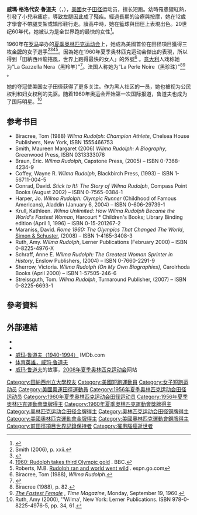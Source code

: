 {{Infobox sportsperson
| name                      = 威玛·鲁道夫<br />Wilma Rudolph
| image                     = Wilma Rudolph 1960.jpg
| image_size                = 
| alt                       = 
| caption                   = 
| real_name                 = 
| native_name               = 
| native_name_lang          = 
| romanizedname             = 
| english_name              = 
| birth_name                = 
| nationality               = {{USA}}
| national_team             = {{USA}}
| ethnicity   擅長短跑的美國女子田徑運動員威瑪．魯道夫（Wilma Rudolph）在1960年羅馬奧運，成為美國首位在田徑項目狂掃3面金牌的女子選手，傑出表現為她博得「田納西州龍捲風」、「世界上跑得最快的女人」等封號。由於跑步姿態優雅，義大利人稱她「黑羚羊」，法國人叫她「黑珍珠」。
              = 
| hometown                  = 
| citizenship               = 
| birth_date                = {{Birth date|year=1940|month=6|day=23}}
| birth_place               = {{USA}}[[田納西州|田納西州]][[克拉克斯維爾|克拉克斯維爾]]
| death_date                = {{Death date and age|1994|11|12|1940|6|23}}
| death_place               = 
| resting_place             = 
| resting_place_coordinates = 
| monuments                 = 
| residence                 = {{USA}}
| education                 = {{tsl|en|Tennessee State University||田纳西州立大学}}
| alma_mater                = {{tsl|en|Tennessee State University||田纳西州立大学}}
| occupation                = 
| years_active              = 1956 - 1994
| agent                     = 
| height                    = {{height|m=1.81}}
| weight                    = {{weight|kg=60}}
| spouse                    = 
| country                   = {{USA}}
| sport                     = [[田徑|田徑]]、[[籃球|籃球]]
| disability                = 
| disability_class          = 
| event                     = [[短跑|短跑]]
| collegeteam               = 
| former_partner            = 
| worlds                    = 
| regionals                 = 
| nationals                 = 
{{ubl
|'''1959年美國室內田徑錦標賽'''：50碼第一名
|'''1959年美國室外田徑錦標賽'''：100公尺第一名
|'''1960年美國室內田徑錦標賽'''：50碼第一名
|'''1960年美國室內田徑錦標賽'''：220碼第一名
|'''1960年美國室外田徑錦標賽'''：100公尺第一名
|'''1960年美國奧林匹克選拔賽'''：100公尺第一名
|'''1960年美國室外田徑錦標賽'''：200公尺第一名
|'''1960年美國奧林匹克選拔賽'''：200公尺第一名
|'''1961年美國室外田徑錦標賽'''：100碼第一名
|'''1962年美國室外田徑錦標賽'''：100碼第一名
}}
| olympics                  = 
{{ubl
|'''1956年夏季奧林匹克運動會'''：4×100公尺接力第三名
|'''1960年夏季奧林匹克運動會'''：100公尺第一名
|'''1960年夏季奧林匹克運動會'''：200公尺第一名
|'''1960年夏季奧林匹克運動會'''：4×100公尺接力第一名
}}
| paralympics               = 
| commonwealth              = 
| highestranking            = 
| pb                        = 
{{ubl
|'''50碼'''：5.9秒（手動） （1960年）
|'''100碼'''：10.8秒（手動） （1961年）
|'''100公尺'''：11.41秒（W：+0.798） （1960年）
|'''100公尺'''：11.18秒（W：+2.752，超風速） （1960年）
|'''200公尺'''：23.30秒 （1960年）
|'''220碼'''：25.0秒（手動） （1961年）
}}
| medaltemplates            = 
{{MedalCountry|{{USA}}}}
{{MedalSport|女子田徑}}
{{MedalCompetition|夏季奧林匹克運動會}}
{{MedalBronze|1956年澳大利亞墨爾本|4×100公尺接力}}
{{MedalGold|1960年義大利羅馬|100公尺}}
{{MedalGold|1960年義大利羅馬|200公尺}}
{{MedalGold|1960年義大利羅馬|4×100公尺接力}}
| updated                   = 2016年10月20日
}}
'''威瑪·格洛代安·魯道夫'''（{{lang-en|'''Wilma Glodean Rudolph'''}}，{{bd|1940年|7月23日|1994年|11月12日}}），[[美国|美國]]女子[[田径|田径]]运动员，擅长短跑。幼時罹患猩紅熱，引發了小兒麻痺症，導致左腿因此成了殘疾。經過長期的治療與按摩，她在12歲才學會不帶腿支架或矯形鞋行走。讀高中時，她在籃球與田徑上表現出色。20世纪60年代，她被认为是全世界跑的最快的女性<ref>{{Cite book|title = Tennessee Encyclopedia of History & Culture|last = Van West|first = Carroll|publisher = Tennessee Historical Society/Rutledge Hill Press|year = 1998|isbn = 1558535993|location = Nashville, TN|pages = 813}}</ref>。

1960年在[[罗马|罗马]]举办的[[1960年夏季奥林匹克运动会|夏季奥林匹克运动会]]上，她成為美國首位在田径項目獲得三枚[[金牌|金牌]]的女子選手<ref name=s22>Smith (2006), p. xxii.</ref><ref name=bio1>{{cite web | url=http://www.lkwdpl.org/wihohio/rudo-wil.htm | archiveurl=https://web.archive.org/web/20121104072633/http://www.lkwdpl.org/wihohio/rudo-wil.htm | archivedate=2012-11-04 | title=Wilma Rudolph biography | publisher=Women in History | accessdate=2007-06-11 | dead-url=no }}</ref><ref name=bbc>[http://news.bbc.co.uk/onthisday/hi/dates/stories/september/11/newsid_3554000/3554568.stm 1960: Rudolph takes third Olympic gold] {{Wayback|url=http://news.bbc.co.uk/onthisday/hi/dates/stories/september/11/newsid_3554000/3554568.stm |date=20200816195631 }}. BBC.</ref><ref name=espn>Roberts, M.B. [http://espn.go.com/sportscentury/features/00016444.html Rudolph ran and world went wild] {{Wayback|url=http://espn.go.com/sportscentury/features/00016444.html |date=20160425233531 }}. espn.go.com</ref>。因為她在1960年夏季奥林匹克运动会傑出的表現，所以得到「田納西州龍捲風，世界上跑得最快的女人」的外號<ref>Biracree, Tom (1988), ''Wilma Rudolph''.</ref> 。[[意大利|意大利]]人戏称她为“La Gazzella Nera（黑羚羊）”<ref>{{cite book|author=Jan Onofrio|title=Tennessee Biographical Dictionary|url=http://books.google.com/books?id=zyw4bSvQxJUC&pg=RA1-PA228|date=1999-06-01|publisher=North American Book Dist LLC|isbn=978-0-403-09700-5|pages=1|access-date=2016-07-10|archive-date=2017-03-24|archive-url=https://web.archive.org/web/20170324042756/https://books.google.com/books?id=zyw4bSvQxJUC&pg=RA1-PA228|dead-url=no}}</ref>。法国人称她为“La Perle Noire（黑珍珠）”<ref>Biracree (1988), p. 82.</ref><ref>[http://www.time.com/time/magazine/article/0,9171,826652,00.html ''The Fastest Female''] {{Wayback|url=http://www.time.com/time/magazine/article/0,9171,826652,00.html |date=20130721164220 }}, ''Time Magazine'', Monday, September 19, 1960.</ref>
。

她的夺冠使美国女子田径获得了更多关注。作为黑人社区的一员，她也被视为公民权利和妇女权利的先驱。随着1960年奥运会开始第一次国际报道，鲁道夫也成为了国际明星。<ref>Ruth, Amy (2000), ''Wilma', New York: Lerner Publications. ISBN 978-0-8225-4976-5, pp. 34, 61.</ref>

==参考书目==
*Biracree, Tom (1988) ''Wilma Rudolph: Champion Athlete'', Chelsea House Publishers, New York, ISBN 1555466753
*Smith, Maureen Margaret (2006) ''Wilma Rudolph: A Biography'', Greenwood Press, ISBN 0313333076
* Braun, Eric. ''Wilma Rudolph'', Capstone Press, (2005) – ISBN 0-7368-4234-9
* Coffey, Wayne R. ''Wilma Rudolph'', Blackbirch Press, (1993) – ISBN 1-56711-004-5
* Conrad, David. ''Stick to It!: The Story of Wilma Rudolph'', Compass Point Books (August 2002) – ISBN 0-7565-0384-1
* Harper, Jo. ''Wilma Rudolph: Olympic Runner'' (Childhood of Famous Americans), Aladdin (January 6, 2004) – ISBN 0-606-29739-1
* Krull, Kathleen. ''Wilma Unlimited: How Wilma Rudolph Became the World's Fastest Woman'', Harcourt * Children's Books; Library Binding edition (April 1, 1996) – ISBN 0-15-201267-2
* Maraniss, David. ''Rome 1960: The Olympics That Changed The World'', [[西蒙與舒斯特|Simon & Schuster]], (2008) – ISBN 1-4165-3408-3
* Ruth, Amy. ''Wilma Rudolph'', Lerner Publications (February 2000) – ISBN 0-8225-4976-X
* Schraff, Anne E. ''Wilma Rudolph: The Greatest Woman Sprinter in History'', Enslow Publishers, (2004) – ISBN 0-7660-2291-9
* Sherrow, Victoria. ''Wilma Rudolph (On My Own Biographies),'' Carolrhoda Books (April 2000) – ISBN 1-57505-246-6
* Streissguth, Tom. ''Wilma Rudolph'', Turnaround Publisher, (2007) – ISBN 0-8225-6693-1

== 參考資料 ==
{{Reflist}}

== 外部連結 ==
* {{IAAF name|295332}}
* {{findagrave|5532}}
* [http://www.imdb.com/name/nm1356385/  威玛·鲁道夫（1940-1994）] {{Wayback|url=http://www.imdb.com/name/nm1356385/ |date=20180917173212 }} IMDb.com
* [http://myhero.com/myhero/hero.asp?hero=wilmaRudolph 体育英雄，威玛·鲁道夫] {{Wayback|url=http://myhero.com/myhero/hero.asp?hero=wilmaRudolph |date=20100205200729 }}
* [https://web.archive.org/web/20080801085244/http://en.beijing2008.cn/education/stories/n214077706.shtml 威玛·鲁道夫]的故事，[[2008年夏季奥林匹克运动会|2008年夏季奥林匹克运动会]]网站

{{奥林匹克运动会女子100米冠军}}
{{奥林匹克运动会田径比赛女子200米冠军}}
{{奥林匹克运动会田径比赛女子4×100米接力冠军}}
{{國際田總名人堂}}
{{美联社年度最佳女运动员}}
{{Commons category|Wilma Rudolph}}

{{Authority control}}
{{DEFAULTSORT:Rudolph, Wilna}}
[[Category:田納西州立大學校友|Category:田納西州立大學校友]]
[[Category:美國短跑運動員|Category:美國短跑運動員]]
[[Category:女子短跑运动员|Category:女子短跑运动员]]
[[Category:美國奧運田徑運動員|Category:美國奧運田徑運動員]]
[[Category:1956年夏季奥林匹克运动会田径运动员|Category:1956年夏季奥林匹克运动会田径运动员]]
[[Category:1960年夏季奥林匹克运动会田径运动员|Category:1960年夏季奥林匹克运动会田径运动员]]
[[Category:1956年夏季奧林匹克運動會獎牌得主|Category:1956年夏季奧林匹克運動會獎牌得主]]
[[Category:1960年夏季奧林匹克運動會獎牌得主|Category:1960年夏季奧林匹克運動會獎牌得主]]
[[Category:奥林匹克运动会田径金牌得主|Category:奥林匹克运动会田径金牌得主]]
[[Category:奥林匹克运动会田径铜牌得主|Category:奥林匹克运动会田径铜牌得主]]
[[Category:美國奧林匹克運動會金牌得主|Category:美國奧林匹克運動會金牌得主]]
[[Category:美國奧林匹克運動會銅牌得主|Category:美國奧林匹克運動會銅牌得主]]
[[Category:前田徑項目世界記錄保持者|Category:前田徑項目世界記錄保持者]]
[[Category:罹患腦癌逝世者|Category:罹患腦癌逝世者]]